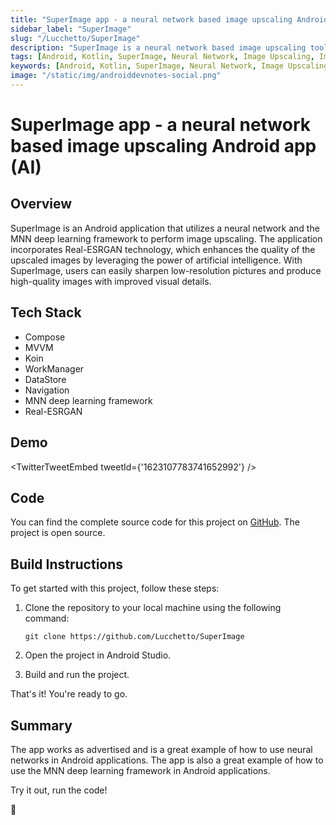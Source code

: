 ```yaml
---
title: "SuperImage app - a neural network based image upscaling Android app (AI)"
sidebar_label: "SuperImage"
slug: "/Lucchetto/SuperImage"
description: "SuperImage is a neural network based image upscaling tool. It uses a pre-trained neural network to upscale images. "
tags: [Android, Kotlin, SuperImage, Neural Network, Image Upscaling, Image Processing, Image, AI]
keywords: [Android, Kotlin, SuperImage, Neural Network, Image Upscaling, Image Processing, Image, AI, Android Dev Notes]
image: "/static/img/androiddevnotes-social.png"
---
```



# SuperImage app - a neural network based image upscaling Android app (AI)

## Overview

SuperImage is an Android application that utilizes a neural network and the MNN deep learning framework to perform image upscaling. The application incorporates Real-ESRGAN technology, which enhances the quality of the upscaled images by leveraging the power of artificial intelligence. With SuperImage, users can easily sharpen low-resolution pictures and produce high-quality images with improved visual details.

## Tech Stack

- Compose
- MVVM
- Koin
- WorkManager
- DataStore
- Navigation
- MNN deep learning framework
- Real-ESRGAN

## Demo

<TwitterTweetEmbed
  tweetId={'1623107783741652992'}
/>

## Code

You can find the complete source code for this project on [GitHub](https://github.com/Lucchetto/SuperImage). The project is open source.

## Build Instructions

To get started with this project, follow these steps:

1. Clone the repository to your local machine using the following command:

    ```
    git clone https://github.com/Lucchetto/SuperImage
    ```

2. Open the project in Android Studio.

3. Build and run the project.

That's it! You're ready to go.

## Summary

The app works as advertised and is a great example of how to use neural networks in Android applications. The app is also a great example of how to use the MNN deep learning framework in Android applications.

Try it out, run the code!

🐣
